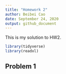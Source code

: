 ```yaml
---
title: "Homework 2"
author: Beibei Cao
date: September 24, 2020
output: github_document
---
```


This is my solution to HW2.

```r
library(tidyverse)
library(readxl)
```


## Problem 1
